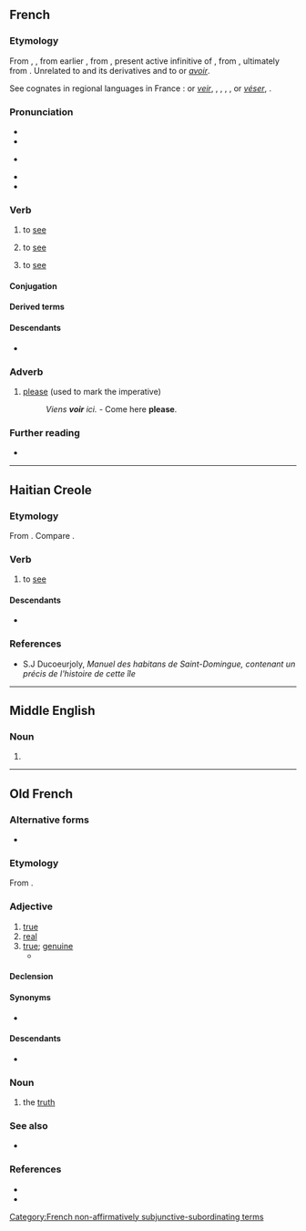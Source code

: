 ==French==

===Etymology===
From {{inh|fr|fro|veoir}}, {{m|fro|veir}}, from earlier {{m|fro|vedeir}}, from {{inh|fr|la|vidēre}}, present active infinitive of {{m|la|videō}}, from {{inh|fr|itc-pro|*widēō}}, ultimately from {{der|fr|ine-pro|*weyd-}}. Unrelated to {{m|fr|voie}} and its derivatives and to {{m|fr|voirie}} or ''[[avoir]]''.

See cognates in regional languages in France : {{cog|nrf|veî}} or ''[[veir]]'', {{cog|roa-gal|vair}}, {{cog|pcd|vir}}, {{cog|roa-brg|voi}}, {{cog|frp|vêre}}, {{cog|oc|veire}} or ''[[véser]]'', {{cog|co|vedè}}.

===Pronunciation===
* {{fr-IPA}}
* {{audio|fr|Fr-voir.ogg|audio}}
* {{a|Louisiana}} {{IPA|fr|[(v)wɒ(ɾ)]}}
* {{homophones|fr|voire}}
* {{rhymes|fr|waʁ|s=1}}

===Verb===
{{fr-verb}}

# to [[see]] {{gloss|visually}}
#: {{ux|fr|Je '''vois''' ma mère là-bas.|I '''see''' my mother over there.}}
#: {{ux|fr|On ne '''voit''' pas souvent de la neige par ici.|One doesn't often '''see''' snow around here.}}
# to [[see]] {{gloss|to understand}}
#: {{ux|fr|Tu '''vois''' que tu avais tort ?|Do you '''see''' that you were wrong?}}
# to [[see]] {{gloss|to visit, to go and see}}

====Conjugation====
{{fr-conj-auto}}

====Derived terms====
{{der4|fr
|je vois
|aller se faire voir
|aller se faire voir chez les Grecs
|allez voir là-bas si j'y suis
|avoir à voir
|ben voyons
|qui vivra verra
|bien vu
|en avoir vu d'autres
|en voir de toutes les couleurs
|faire peine à voir
|il faut le voir pour le croire
|il n'est pire aveugle que celui qui ne veut pas voir
|ne pas voir plus loin que le bout de son nez
|ne plus pouvoir voir en peinture
|ni vu ni connu
|n'y voir que du feu
|prévoir
|revoir
|rien à voir
|se voir comme le nez au milieu du visage
|si tu vois ce que je veux dire
|voir d'un bon œil
|voir d'un mauvais œil
|voir du même œil
|voir du pays
|voir grand
|voir la vie en rose
|voir le bon côté des choses
|voir le bout du tunnel
|voir le jour
|voir le loup
|voir les choses en grand
|voir midi à sa porte
|voir rouge
|voir trente-six chandelles
|voir venir
|voyance
|voyeur
|voyons voir
}}

====Descendants====
* {{desctree|ht-sdm|voir}}

===Adverb===
{{fr-adv}}

# {{lb|fr|Louisiana French}} [[please]] (used to mark the imperative)
#: ''Viens '''voir''' ici.'' - Come here '''please'''.

===Further reading===
* {{R:TLFi}}

[[Category:French non-affirmatively subjunctive-subordinating terms]]

----

==Haitian Creole==

===Etymology===
From {{inh|ht|fr|-}} {{m|fr|voir|4=to see}}. Compare {{cog|lou|oua}}.

===Verb===
{{head|ht|verb}}

# {{lb|ht|Saint-Domingue}} to [[see]]
#:{{uxi|ht|Mo '''voir''' ly ahier.|I '''saw''' him yesterday.}}

====Descendants====
* {{desc|ht|wè}}

===References===
* S.J Ducoeurjoly, ''Manuel des habitans de Saint-Domingue, contenant un précis de l'histoire de cette île''

----

==Middle English==

===Noun===
{{head|enm|noun}}

# {{alternative form of|enm|veir}}

----

==Old French==

===Alternative forms===
* {{alter|fro|veir|vair|ver}}

===Etymology===
From {{inh|fro|la|vērus}}.

===Adjective===
{{fro-adj}}

# [[true]]
# [[real]]
# [[true]]; [[genuine]]
#* {{quote-book|fro|year=circa 1150|author=Thomas d'Angleterre|title=Le Roman de Tristan|passage={{lang|fro|E cele, qui est '''veire''' amie}}|translation=And she, who is a true friend|page=176 (of the Champion Classiques edition, {{ISBN|2-7453-0520-4}}, line 2178}}

====Declension====
{{fro-decl-adj}}

====Synonyms====
* {{l|fro|verai}}

====Descendants====
* {{desc|en|voir dire|bor=1|der=1}}

===Noun===
{{fro-noun|m}}

# the [[truth]]

===See also===
* {{l|fro|veoir}}

===References===
* {{R:Godefroy}}
* {{R:Anglo-Norman On-Line Hub|veir}}
